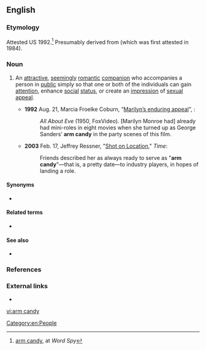 ==English==

===Etymology===
Attested US 1992.<ref name="wordspy">[http://www.wordspy.com/words/armcandy.asp arm candy], at ''Word Spy''</ref> Presumably derived from {{m|en|eye candy}} (which was first attested in 1984).

===Noun===
{{en-noun|-}}

# {{lb|en|idiomatic}} An [[attractive]], [[seemingly]] [[romantic]] [[companion]] who accompanies a person in [[public]] simply so that one or both of the individuals can gain [[attention]], enhance [[social]] [[status]], or create an [[impression]] of [[sexual]] [[appeal]].
#* '''1992''' Aug. 21, Marcia Froelke Coburn, “[http://articles.chicagotribune.com/1992-08-21/entertainment/9203160308_1_marilyn-collection-marilyn-monroe-new-releases Marilyn’s enduring appeal]”, {{w|Chicago Tribune}}:
#*: ''All About Eve'' (1950, FoxVideo). [Marilyn Monroe had] already had mini-roles in eight movies when she turned up as George Sanders’ '''arm candy''' in the party scenes of this film.
#* '''2003''' Feb. 17, Jeffrey Ressner, "[http://www.time.com/time/magazine/article/0,9171,1004253,00.html Shot on Location]," ''Time'':
#*: Friends described her as always ready to serve as "'''arm candy'''"—that is, a pretty date—to industry players, in hopes of landing a role.

====Synonyms====
* {{l|en|armpiece}}

====Related terms====
* {{l|en|eye candy}}

====See also====
* {{l|en|trophy wife}}

===References===
<references/>

===External links===
* {{R:OneLook}}

[[Category:en:People]]

[[vi:arm candy]]